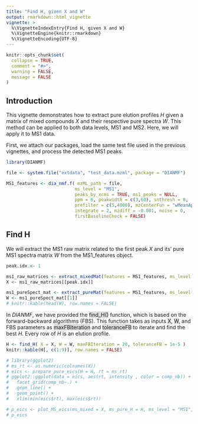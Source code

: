 ```yaml
---
title: "Find H, given X and W"
output: rmarkdown::html_vignette
vignette: >
  %\VignetteIndexEntry{Find H, given X and W}
  %\VignetteEngine{knitr::rmarkdown}
  %\VignetteEncoding{UTF-8}
---
```


```r
knitr::opts_chunk$set(
  collapse = TRUE,
  comment = "#>",
  warning = FALSE,
  message = FALSE
)
```

## Introduction
 
This vignette demonstrates how to extract pure elution profiles $H$ given a matrix of mixed compounds $X$ and their respective pure spectra $W$. This method can be applied to both data levels, MS1 and MS2. Here, we will apply it to MS1 data.

First, we attach our packages, load the same test file used in the previous vignettes, and process the detected MS1 peaks.

```r
library(DIANMF)
```

```r
file <- system.file("extdata", "test_data.mzml", package = "DIANMF")
```

```r
MS1_features <- dia_nmf.f( mzML_path = file,
                          ms_level = "MS1",
                          peaks_by_xcms = TRUE, ms1_peaks = NULL,
                          ppm = 6, peakwidth = c(3,60), snthresh = 0,
                          prefilter = c(5,4000), mzCenterFun = "wMeanApex3",
                          integrate = 2, mzdiff = -0.001, noise = 0,
                          firstBaselineCheck = FALSE)
```

## Find H

We will extract the MS1 raw matrix related to the first peak $X$ and its' pure MS1 spectra matrix $W$ from the MS1_features object.

```r
peak.idx <- 1

ms1_raw_matrices <- extract_mixedMat(features = MS1_features, ms_level = 'MS1')
X <- ms1_raw_matrices[[peak.idx]]

ms1_pureSpect_mat <- extract_pureMat(features = MS1_features, ms_level = 'MS1', H = FALSE)
W <- ms1_pureSpect_mat[[1]]
# knitr::kable(head(W), row.names = FALSE)
```

In *DIANMF*, we have provided the <span style="background-color: rgba(169, 169, 169, 0.4);">find_H()</span> function, which is based on the forward-backward algorithms (FBS). This function takes as inputs <span style="background-color: rgba(169, 169, 169, 0.4);">X</span>, <span style="background-color: rgba(169, 169, 169, 0.4);">W</span>, and FBS parameters as <span style="background-color: rgba(169, 169, 169, 0.4);">maxFBIteration</span> and <span style="background-color: rgba(169, 169, 169, 0.4);">toleranceFB</span> to iterate and find the best $H$. Every row of $H$ is an elution profile.

```r
H <- find_H( X = X, W = W, maxFBIteration = 20, toleranceFB = 1e-5 )
knitr::kable(H[, c(1:9)], row.names = FALSE)

# library(ggplot2)
# ms_rt <- as.numeric(colnames(X))
# eics <- prepare_pure_eics(H = H, rt = ms_rt)
# ggplot2::ggplot(data = eics, aes(rt, intensity , color = comp_nb)) +
#   facet_grid(comp_nb~.) +
#   geom_line() +
#   geom_point() +
#   xlim(min(eics$rt), max(eics$rt))

# p_eics <- plot_MS_eics(ms_mixed = X, ms_pure_H = H, ms_level = "MS1", rt_prec = rt_prec, choosen_comp = 0)
# p_eics
```
